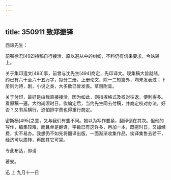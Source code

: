 ```yaml
---
---
---
```

title: 350911 致郑振铎
---




西谛先生：

前嘱徐君[492]持稿自行接洽，原以避从中的纠纷，不料仍有信来要求，今姑转上。

关于集印遗文[493]事，前曾与沈先生[494]商定，先印译文。现集稿大旨就绪，约已有六十至六十五万字，拟分二册，上册论文，除一二短篇外，均未发表过；下册则为诗，剧，小说之类，大多数已曾发表。草目附呈。

关于付印，最好是由我直接接洽，因为如此，则指挥格式及校对往返，便利得多。看原稿一遍，大约尚须时日，俟编定后，当约先生同去付稿，并商定校对办法，好否？又书系横行，恐怕排字费也得重行商定。

密斯杨[495]之意，又与我们有些不同。她以为写作要紧，翻译倒在其次。但他的写作，编集较难，而且单是翻译，字数已有这许多，再加一本，既拖时日，又加经费，实不易办。我想仍不如先将翻译出版，一面渐渐收集作品，俟译集售去若干，经济可以周转，再图其它可耳。

专此布达，即请

著安。

迅 上 九月十一日